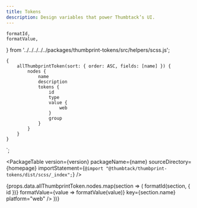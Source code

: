 ```yaml
---
title: Tokens
description: Design variables that power Thumbtack’s UI.
---
```


    formatId,
    formatValue,
} from '../../../../../packages/thumbprint-tokens/src/helpers/scss.js';

    {
        allThumbprintToken(sort: { order: ASC, fields: [name] }) {
            nodes {
                name
                description
                tokens {
                    id
                    type
                    value {
                        web
                    }
                    group
                }
            }
        }
    }
`;

<TabNav />

<PackageTable
    version={version}
    packageName={name}
    sourceDirectory={homepage}
    importStatement={`@import "@thumbtack/thumbprint-tokens/dist/scss/_index";`}
/>

<div>
    {props.data.allThumbprintToken.nodes.map(section => (
        <TokenSection
            section={section}
            formatId={id => formatId(section, { id })}
            formatValue={value => formatValue(value)}
            key={section.name}
            platform="web"
        />
    ))}
</div>

